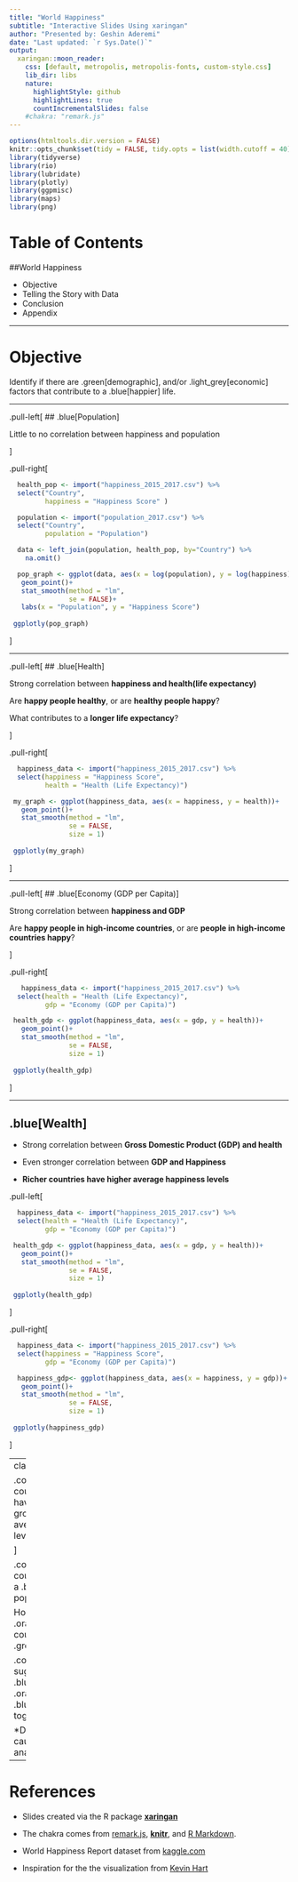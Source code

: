 ```yaml
---
title: "World Happiness"
subtitle: "Interactive Slides Using xaringan"
author: "Presented by: Geshin Aderemi"
date: "Last updated: `r Sys.Date()`"
output:
  xaringan::moon_reader:
    css: [default, metropolis, metropolis-fonts, custom-style.css]
    lib_dir: libs
    nature:
      highlightStyle: github
      highlightLines: true
      countIncrementalSlides: false
    #chakra: "remark.js"
---
```


```r
options(htmltools.dir.version = FALSE)
knitr::opts_chunk$set(tidy = FALSE, tidy.opts = list(width.cutoff = 40))
library(tidyverse)
library(rio)
library(lubridate)
library(plotly)
library(ggpmisc)
library(maps)
library(png)
```


# Table of Contents


##World Happiness

- Objective
- Telling the Story with Data
- Conclusion
- Appendix

---


# Objective


Identify if there are .green[demographic], and/or .light_grey[economic] factors that contribute to a .blue[happier] life.


---

.pull-left[
## .blue[Population]

Little to no correlation between happiness and population

]

.pull-right[

 
```r

  health_pop <- import("happiness_2015_2017.csv") %>% 
  select("Country", 
         happiness = "Happiness Score" )

  population <- import("population_2017.csv") %>% 
  select("Country", 
         population = "Population")

  data <- left_join(population, health_pop, by="Country") %>% 
    na.omit()

  pop_graph <- ggplot(data, aes(x = log(population), y = log(happiness)))+
   geom_point()+
   stat_smooth(method = "lm",
               se = FALSE)+
   labs(x = "Population", y = "Happiness Score")
 
 ggplotly(pop_graph)
```

]


---

.pull-left[
## .blue[Health]

Strong correlation between **happiness and health(life expectancy)**

Are **happy people healthy**, or are **healthy people happy**?

What contributes to a **longer life expectancy**?


]


.pull-right[
```r

  happiness_data <- import("happiness_2015_2017.csv") %>% 
  select(happiness = "Happiness Score", 
         health = "Health (Life Expectancy)")

 my_graph <- ggplot(happiness_data, aes(x = happiness, y = health))+
   geom_point()+
   stat_smooth(method = "lm",
               se = FALSE, 
               size = 1)
 
 ggplotly(my_graph)
```

]

---

.pull-left[
## .blue[Economy (GDP per Capita)]

Strong correlation between **happiness and GDP**

Are **happy people in high-income countries**, or are **people in high-income countries happy**?


]


.pull-right[
```r

   happiness_data <- import("happiness_2015_2017.csv") %>% 
  select(health = "Health (Life Expectancy)", 
         gdp = "Economy (GDP per Capita)")

 health_gdp <- ggplot(happiness_data, aes(x = gdp, y = health))+
   geom_point()+
   stat_smooth(method = "lm",
               se = FALSE, 
               size = 1)
 
 ggplotly(health_gdp)
```

]

---

## .blue[Wealth]

- Strong correlation between **Gross Domestic Product (GDP) and health**

- Even stronger correlation between **GDP and Happiness**

- **Richer countries have higher average happiness levels**

.pull-left[
```r

  happiness_data <- import("happiness_2015_2017.csv") %>% 
  select(health = "Health (Life Expectancy)", 
         gdp = "Economy (GDP per Capita)")

 health_gdp <- ggplot(happiness_data, aes(x = gdp, y = health))+
   geom_point()+
   stat_smooth(method = "lm",
               se = FALSE, 
               size = 1)
 
 ggplotly(health_gdp)
```

]

.pull-right[
```r

  happiness_data <- import("happiness_2015_2017.csv") %>% 
  select(happiness = "Happiness Score", 
         gdp = "Economy (GDP per Capita)")

  happiness_gdp<- ggplot(happiness_data, aes(x = happiness, y = gdp))+
   geom_point()+
   stat_smooth(method = "lm",
               se = FALSE, 
               size = 1)
 
 ggplotly(happiness_gdp)
```

]

---
class: center
# Conclusion



.column[ .green[Wealthier] countries and ones that have sustained economic growth tend to have higher             average .blue[happiness] levels.

]

.column[.orange[Healthier] countries also tend to have a .blue[happier] population. 

However, .orange[healthier] countries also tend to be .green[wealthy].
]
    
.column[   *Evidence suggests that .blue[wealth], .orange[health], and .blue[happiness] go together.



*Does not mean there is causal effect. Further analysis needed
]

---

# References

 - Slides created via the R package [**xaringan**](https://github.com/yihui/xaringan)
 
 - The chakra comes from [remark.js](https://remarkjs.com), [**knitr**](https://yihui.org/knitr), and [R Markdown](https://rmarkdown.rstudio.com).
 
 - World Happiness Report dataset from [kaggle.com](https://www.kaggle.com/datasets/unsdsn/world-happiness)

 - Inspiration for the the visualization from [Kevin Hart](https://www.youtube.com/watch?v=Akt3SdKL4yM)










